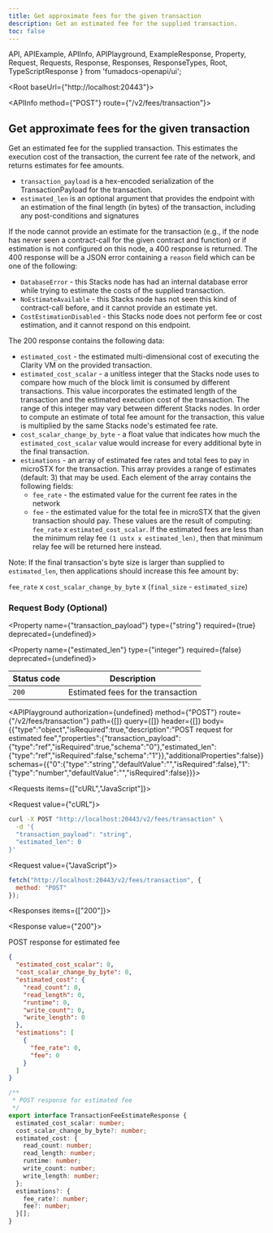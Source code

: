```yaml
---
title: Get approximate fees for the given transaction
description: Get an estimated fee for the supplied transaction.
toc: false
---
```


  API,
  APIExample,
  APIInfo,
  APIPlayground,
  ExampleResponse,
  Property,
  Request,
  Requests,
  Response,
  Responses,
  ResponseTypes,
  Root,
  TypeScriptResponse
} from 'fumadocs-openapi/ui';

<Root baseUrl={"http://localhost:20443"}>

<API>

<APIInfo method={"POST"} route={"/v2/fees/transaction"}>

## Get approximate fees for the given transaction

Get an estimated fee for the supplied transaction.  This
estimates the execution cost of the transaction, the current
fee rate of the network, and returns estimates for fee
amounts.

* `transaction_payload` is a hex-encoded serialization of
  the TransactionPayload for the transaction.
* `estimated_len` is an optional argument that provides the
  endpoint with an estimation of the final length (in bytes)
  of the transaction, including any post-conditions and
  signatures

If the node cannot provide an estimate for the transaction
(e.g., if the node has never seen a contract-call for the
given contract and function) or if estimation is not
configured on this node, a 400 response is returned.
The 400 response will be a JSON error containing a `reason`
field which can be one of the following:

* `DatabaseError` - this Stacks node has had an internal
  database error while trying to estimate the costs of the
  supplied transaction.
* `NoEstimateAvailable` - this Stacks node has not seen this
  kind of contract-call before, and it cannot provide an
  estimate yet.
* `CostEstimationDisabled` - this Stacks node does not perform
  fee or cost estimation, and it cannot respond on this
  endpoint.

The 200 response contains the following data:

* `estimated_cost` - the estimated multi-dimensional cost of
  executing the Clarity VM on the provided transaction.
* `estimated_cost_scalar` - a unitless integer that the Stacks
  node uses to compare how much of the block limit is consumed
  by different transactions. This value incorporates the
  estimated length of the transaction and the estimated
  execution cost of the transaction. The range of this integer
  may vary between different Stacks nodes. In order to compute
  an estimate of total fee amount for the transaction, this
  value is multiplied by the same Stacks node's estimated fee
  rate.
* `cost_scalar_change_by_byte` - a float value that indicates how
  much the `estimated_cost_scalar` value would increase for every
  additional byte in the final transaction.
* `estimations` - an array of estimated fee rates and total fees to
  pay in microSTX for the transaction. This array provides a range of
  estimates (default: 3) that may be used. Each element of the array
  contains the following fields:
    * `fee_rate` - the estimated value for the current fee
      rates in the network
    * `fee` - the estimated value for the total fee in
      microSTX that the given transaction should pay. These
      values are the result of computing:
      `fee_rate` x `estimated_cost_scalar`.
      If the estimated fees are less than the minimum relay
      fee `(1 ustx x estimated_len)`, then that minimum relay
      fee will be returned here instead.


Note: If the final transaction's byte size is larger than
supplied to `estimated_len`, then applications should increase
this fee amount by:

  `fee_rate` x `cost_scalar_change_by_byte` x (`final_size` - `estimated_size`)


### Request Body (Optional)

<Property name={"transaction_payload"} type={"string"} required={true} deprecated={undefined}>

</Property>

<Property name={"estimated_len"} type={"integer"} required={false} deprecated={undefined}>

</Property>

| Status code | Description |
| ----------- | ----------- |
| `200` | Estimated fees for the transaction |

<APIPlayground authorization={undefined} method={"POST"} route={"/v2/fees/transaction"} path={[]} query={[]} header={[]} body={{"type":"object","isRequired":true,"description":"POST request for estimated fee","properties":{"transaction_payload":{"type":"ref","isRequired":true,"schema":"0"},"estimated_len":{"type":"ref","isRequired":false,"schema":"1"}},"additionalProperties":false}} schemas={{"0":{"type":"string","defaultValue":"","isRequired":false},"1":{"type":"number","defaultValue":"","isRequired":false}}}>

</APIPlayground>

</APIInfo>

<APIExample>

<Requests items={["cURL","JavaScript"]}>

<Request value={"cURL"}>

```bash
curl -X POST "http://localhost:20443/v2/fees/transaction" \
  -d '{
  "transaction_payload": "string",
  "estimated_len": 0
}'
```

</Request>

<Request value={"JavaScript"}>

```js
fetch("http://localhost:20443/v2/fees/transaction", {
  method: "POST"
});
```

</Request>

</Requests>

<Responses items={["200"]}>

<Response value={"200"}>

POST response for estimated fee

<ResponseTypes>

<ExampleResponse>

```json
{
  "estimated_cost_scalar": 0,
  "cost_scalar_change_by_byte": 0,
  "estimated_cost": {
    "read_count": 0,
    "read_length": 0,
    "runtime": 0,
    "write_count": 0,
    "write_length": 0
  },
  "estimations": [
    {
      "fee_rate": 0,
      "fee": 0
    }
  ]
}
```

</ExampleResponse>

<TypeScriptResponse>

```ts
/**
 * POST response for estimated fee
 */
export interface TransactionFeeEstimateResponse {
  estimated_cost_scalar: number;
  cost_scalar_change_by_byte?: number;
  estimated_cost: {
    read_count: number;
    read_length: number;
    runtime: number;
    write_count: number;
    write_length: number;
  };
  estimations?: {
    fee_rate?: number;
    fee?: number;
  }[];
}
```

</TypeScriptResponse>

</ResponseTypes>

</Response>

</Responses>

</APIExample>

</API>

</Root>
